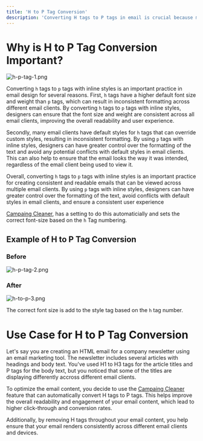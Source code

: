 ```yaml
---
title: 'H to P Tag Conversion'
description: 'Converting H tags to P tags in email is crucial because many email clients, including Gmail and Yahoo, strip out the styles associated with H tags.'
---
```


# Why is H to P Tag Conversion Important?
![h-p-tag-1.png](/images/h-p-tag-1.png)

Converting `h` tags to `p` tags with inline styles is an important practice in email design for several reasons. First, `h` tags have a higher default font size and weight than `p` tags, which can result in inconsistent formatting across different email clients. By converting `h` tags to `p` tags with inline styles, designers can ensure that the font size and weight are consistent across all email clients, improving the overall readability and user experience.

Secondly, many email clients have default styles for `h` tags that can override custom styles, resulting in inconsistent formatting. By using `p` tags with inline styles, designers can have greater control over the formatting of the text and avoid any potential conflicts with default styles in email clients. This can also help to ensure that the email looks the way it was intended, regardless of the email client being used to view it.

Overall, converting `h` tags to `p` tags with inline styles is an important practice for creating consistent and readable emails that can be viewed across multiple email clients. By using `p` tags with inline styles, designers can have greater control over the formatting of the text, avoid conflicts with default styles in email clients, and ensure a consistent user experience

[Campaing Cleaner](https://campaigncleaner.com/), has a setting to do this automaticially and sets the correct font-size based on the `h` Tag numbering. 

## Example of H to P Tag Conversion

### Before ###
![h-p-tag-2.png](/images/h-p-tag-2.png)

### After ###
![h-to-p-3.png](/images/h-p-tag-3.png)

The correct font size is add to the style tag based on the `h` tag number.

# Use Case for H to P Tag Conversion
<Note>
Let's say you are creating an HTML email for a company newsletter using an email marketing tool. The newsletter includes several articles with headings and body text. You've used H1 to H3 tags for the article titles and P tags for the body text, but you noticed that some of the titles are displaying differently accross different email clients.
 
To optimize the email content, you decide to use the [Campaing Cleaner](https://campaigncleaner.com/) feature that can automatically convert H tags to P tags. This helps improve the overall readability and engagement of your email content, which lead to higher click-through and conversion rates.
 
Additionally, by removing H tags throughout your email content, you help ensure that your email renders consistently across different email clients and devices.
</Note>

